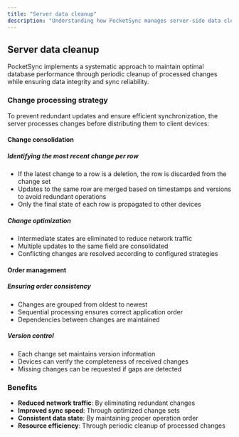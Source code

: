 ```yaml
---
title: "Server data cleanup"
description: "Understanding how PocketSync manages server-side data cleanup"
---
```


## Server data cleanup

PocketSync implements a systematic approach to maintain optimal database performance through periodic cleanup of processed changes while ensuring data integrity and sync reliability.

### Change processing strategy

To prevent redundant updates and ensure efficient synchronization, the server processes changes before distributing them to client devices:

#### Change consolidation

##### Identifying the most recent change per row
- If the latest change to a row is a deletion, the row is discarded from the change set
- Updates to the same row are merged based on timestamps and versions to avoid redundant operations
- Only the final state of each row is propagated to other devices

##### Change optimization
- Intermediate states are eliminated to reduce network traffic
- Multiple updates to the same field are consolidated
- Conflicting changes are resolved according to configured strategies

#### Order management

##### Ensuring order consistency
- Changes are grouped from oldest to newest
- Sequential processing ensures correct application order
- Dependencies between changes are maintained

##### Version control
- Each change set maintains version information
- Devices can verify the completeness of received changes
- Missing changes can be requested if gaps are detected

### Benefits

- **Reduced network traffic**: By eliminating redundant changes
- **Improved sync speed**: Through optimized change sets
- **Consistent data state**: By maintaining proper operation order
- **Resource efficiency**: Through periodic cleanup of processed changes
